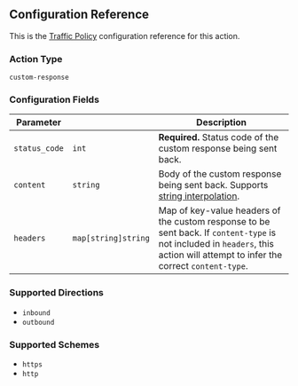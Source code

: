 ## Configuration Reference

This is the [Traffic Policy](/docs/http/traffic-policy/index.mdx) configuration 
reference for this action.

### Action Type

`custom-response`

### Configuration Fields

| Parameter     | &nbsp;                    | Description                                                                                                                                        |
| ------------- | ------------------------- | -------------------------------------------------------------------------------------------------------------------------------------------------- |
| `status_code` | `int`                     | **Required.** Status code of the custom response being sent back.                                                                                                                 |
| `content`     | `string`                  | Body of the custom response being sent back. Supports [string interpolation](#string-interpolation).                                             |
| `headers`     | `map[string]string`       | Map of key-value headers of the custom response to be sent back. If `content-type` is not included in `headers`, this action will attempt to infer the correct `content-type`. |

### Supported Directions

- `inbound`
- `outbound`

### Supported Schemes

- `https`
- `http`